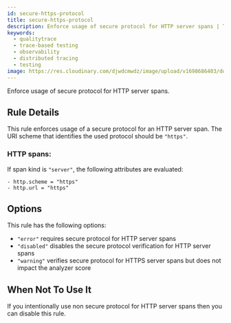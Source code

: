 ```yaml
---
id: secure-https-protocol
title: secure-https-protocol
description: Enforce usage of secure protocol for HTTP server spans | The Tracetest Analyzer analyzes OpenTelemetry traces
keywords:
  - qualitytrace
  - trace-based testing
  - observability
  - distributed tracing
  - testing
image: https://res.cloudinary.com/djwdcmwdz/image/upload/v1698686403/docs/Blog_Thumbnail_14_rsvkmo.jpg
---
```


Enforce usage of secure protocol for HTTP server spans.

## Rule Details

This rule enforces usage of a secure protocol for an HTTP server span. The URI scheme that identifies the used protocol should be `"https"`.

### HTTP spans:

If span kind is `"server"`, the following attributes are evaluated:

```
- http.scheme = "https"
- http.url = "https"
```

## Options

This rule has the following options:

- `"error"` requires secure protocol for HTTP server spans
- `"disabled"` disables the secure protocol verification for HTTP server spans
- `"warning"` verifies secure protocol for HTTPS server spans but does not impact the analyzer score

## When Not To Use It

If you intentionally use non secure protocol for HTTP server spans then you can disable this rule.
